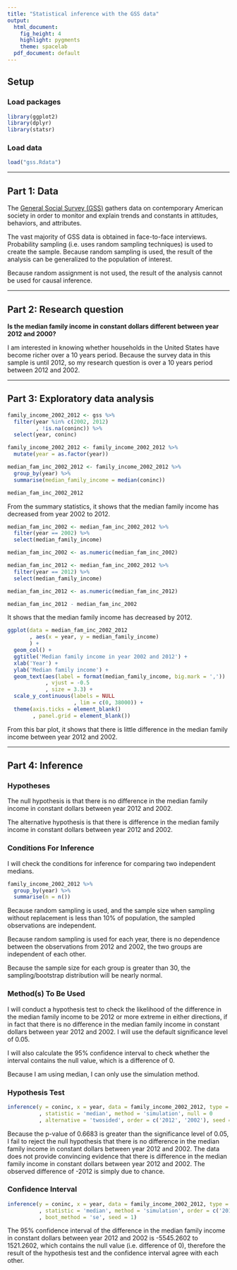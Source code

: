 ```yaml
---
title: "Statistical inference with the GSS data"
output:
  html_document:
    fig_height: 4
    highlight: pygments
    theme: spacelab
  pdf_document: default
---
```


## Setup

### Load packages

```r
library(ggplot2)
library(dplyr)
library(statsr)
```

### Load data

```r
load("gss.Rdata")
```



* * *

## Part 1: Data

The [General Social Survey (GSS)](http://gss.norc.org/) gathers data on contemporary American society in order to monitor and explain trends and constants in attitudes, behaviors, and attributes. 

The vast majority of GSS data is obtained in face-to-face interviews. Probability sampling (i.e. uses random sampling techniques) is used to create the sample. Because random sampling is used, the result of the analysis can be generalized to the population of interest.

Because random assignment is not used, the result of the analysis cannot be used for causal inference.

* * *

## Part 2: Research question

**Is the median family income in constant dollars different between year 2012 and 2000?**

I am interested in knowing whether households in the United States have become richer over a 10 years period. Because the survey data in this sample is until 2012, so my research question is over a 10 years period between 2012 and 2002.

* * *

## Part 3: Exploratory data analysis

```r
family_income_2002_2012 <- gss %>% 
  filter(year %in% c(2002, 2012)
         , !is.na(coninc)) %>% 
  select(year, coninc)

family_income_2002_2012 <- family_income_2002_2012 %>%
  mutate(year = as.factor(year))

median_fam_inc_2002_2012 <- family_income_2002_2012 %>% 
  group_by(year) %>%
  summarise(median_family_income = median(coninc))

median_fam_inc_2002_2012
```

From the summary statistics, it shows that the median family income has decreased from year 2002 to 2012.

```r
median_fam_inc_2002 <- median_fam_inc_2002_2012 %>%
  filter(year == 2002) %>%
  select(median_family_income)

median_fam_inc_2002 <- as.numeric(median_fam_inc_2002)

median_fam_inc_2012 <- median_fam_inc_2002_2012 %>%
  filter(year == 2012) %>%
  select(median_family_income)

median_fam_inc_2012 <- as.numeric(median_fam_inc_2012)

median_fam_inc_2012 - median_fam_inc_2002
```

It shows that the median family income has decreased by 2012.

```r
ggplot(data = median_fam_inc_2002_2012
       , aes(x = year, y = median_family_income)
       ) + 
  geom_col() +
  ggtitle('Median family income in year 2002 and 2012') +
  xlab('Year') +
  ylab('Median family income') +
  geom_text(aes(label = format(median_family_income, big.mark = ','))
            , vjust = -0.5
            , size = 3.3) +
  scale_y_continuous(labels = NULL
                     , lim = c(0, 38000)) +
  theme(axis.ticks = element_blank()
        , panel.grid = element_blank())
```

From this bar plot, it shows that there is little difference in the median family income between year 2012 and 2002.

* * *

## Part 4: Inference

### Hypotheses

The null hypothesis is that there is no difference in the median family income in constant dollars between year 2012 and 2002.

The alternative hypothesis is that there is difference in the median family income in constant dollars between year 2012 and 2002.


### Conditions For Inference

I will check the conditions for inference for comparing two independent medians.

```r
family_income_2002_2012 %>% 
  group_by(year) %>%
  summarise(n = n())
```

Because random sampling is used, and the sample size when sampling without replacement is less than 10% of population, the sampled observations are independent.

Because random sampling is used for each year, there is no dependence between the observations from 2012 and 2002, the two groups are independent of each other.

Because the sample size for each group is greater than 30, the sampling/bootstrap distribution will be nearly normal.


### Method(s) To Be Used

I will conduct a hypothesis test to check the likelihood of the difference in the median family income to be 2012 or more extreme in either directions, if in fact that there is no difference in the median family income in constant dollars between year 2012 and 2002. I will use the default significance level of 0.05.

I will also calculate the 95% confidence interval to check whether the interval contains the null value, which is a difference of 0.

Because I am using median, I can only use the simulation method.


### Hypothesis Test

```r
inference(y = coninc, x = year, data = family_income_2002_2012, type = 'ht'
          , statistic = 'median', method = 'simulation', null = 0
          , alternative = 'twosided', order = c('2012', '2002'), seed = 1)
```

Because the p-value of 0.6683 is greater than the significance level of 0.05, I fail to reject the null hypothesis that there is no difference in the median family income in constant dollars between year 2012 and 2002. The data does not provide convincing evidence that there is difference in the median family income in constant dollars between year 2012 and 2002. The observed difference of -2012 is simply due to chance.


### Confidence Interval

```r
inference(y = coninc, x = year, data = family_income_2002_2012, type = 'ci'
          , statistic = 'median', method = 'simulation', order = c('2012', '2002')
          , boot_method = 'se', seed = 1)
```

The 95% confidence interval of the difference in the median family income in constant dollars between year 2012 and 2002 is -5545.2602 to 1521.2602, which contains the null value (i.e. difference of 0), therefore the result of the hypothesis test and the confidence interval agree with each other.
